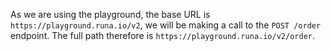 As we are using the playground, the base URL is `https://playground.runa.io/v2`, we will be making a call to the `POST /order` endpoint. The full path therefore is `https://playground.runa.io/v2/order`.
